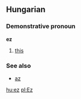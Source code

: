 ==Hungarian==
===Demonstrative pronoun===
'''ez'''

# [[this]]

===See also===
*[[az]]

[[hu:ez]]
[[pl:Ez]]